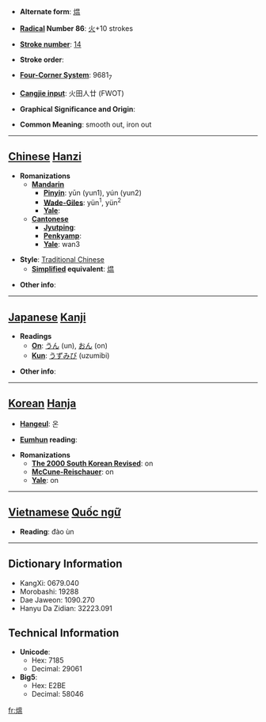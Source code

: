 * '''Alternate form''': [[煴]]

* '''[[Wiktionary:Chinese radical index| Radical]] Number 86''': [[Wiktionary:Chinese radical index 火|火]]+10 strokes

* '''[[Wiktionary:Chinese total strokes index|Stroke number]]''': [[Wiktionary:Chinese total strokes index 14|14]]

* '''Stroke order''': 

* '''[[Wiktionary:Chinese four corner index|Four-Corner System]]''': 9681<sub>7</sub>

* '''[[Wiktionary:Chinese Cangjie index|Cangjie input]]''': 火田人廿 (FWOT)

* '''Graphical Significance and Origin''': 

* '''Common Meaning''': smooth out, iron out

----

== [[Chinese]] [[Hanzi]] ==

* '''Romanizations'''
** '''[[Mandarin]]'''
*** '''[[Pinyin]]''': yūn (yun1), yún (yun2)
*** '''[[Wade-Giles]]''': yün<sup>1</sup>, yün<sup>2</sup>
*** '''[[Yale]]''': 
** '''[[Cantonese]]'''
*** '''[[Jyutping]]''':
*** '''[[Penkyamp]]''': 
*** '''[[Yale]]''': wan3

* '''Style''': [[Traditional Chinese]] 
** '''[[Simplified Chinese|Simplified]] equivalent''': [[煴]]

* '''Other info''': 

----

== [[Japanese]] [[Kanji]] ==

* '''Readings'''
** '''[[On]]''': [[うん]] (un), [[おん]] (on)
** '''[[Kun]]''': [[うずみび]] (uzumibi)

* '''Other info''':  

----

== [[Korean]] [[Hanja]] ==

* '''[[Hangeul]]''': 온

* '''[[Eumhun]] reading''': 

* '''Romanizations'''
** '''[[The 2000 South Korean Revised Romanization|The 2000 South Korean Revised]]''': on
** '''[[McCune-Reischauer]]''': on
** '''[[Yale]]''': on


----

== [[Vietnamese]] [[Quốc ngữ]] ==

* '''Reading''': đào ùn 

----

== Dictionary Information ==

* KangXi: 0679.040
* Morobashi: 19288
* Dae Jaweon: 1090.270
* Hanyu Da Zidian: 32223.091

== Technical Information ==

* '''Unicode''':
** Hex: 7185
** Decimal: 29061
* '''Big5''':
** Hex: E2BE
** Decimal: 58046

[[fr:熅]]